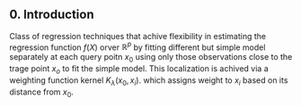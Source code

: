 ## 0. Introduction

Class of regression techniques that achive flexibility in estimating the regression function $f(X)$ orver $\mathbb{R}^p$ by fitting different but simple model separately at each query poitn $x_0$ using only those observations close to the trage point $x_o$ to fit the simple model. This localization is achived via a weighting function kernel $K_\lambda(x_0,x_i)$. which assigns weight to $x_i$ based on its distance from $x_0$. 